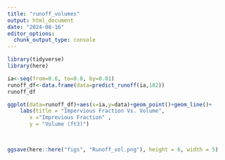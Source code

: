 ```yaml
---
title: "runoff_volumes"
output: html_document
date: "2024-08-16"
editor_options: 
  chunk_output_type: console
---
```

```r
library(tidyverse)
library(here)
```


```r
ia<-seq(from=0.6, to=0.8, by=0.01)
runoff_df<-data.frame(data=predict_runoff(ia,182))
runoff_df
```
```r
ggplot(data=runoff_df)+aes(x=ia,y=data)+geom_point()+geom_line()+
    labs(title = "Impervious Fraction Vs. Volume",
       x ="Imprevious Fraction" ,
       y = "Volume (ft3)")
  


ggsave(here::here("figs", "Runoff_vol.png"), height = 6, width = 5)

```
```r

```

